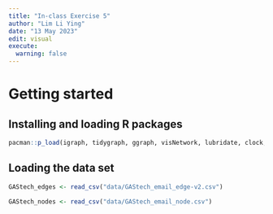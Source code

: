 ```yaml
---
title: "In-class Exercise 5"
author: "Lim Li Ying"
date: "13 May 2023"
edit: visual
execute: 
  warning: false
---
```


# Getting started

## Installing and loading R packages

```r
pacman::p_load(igraph, tidygraph, ggraph, visNetwork, lubridate, clock, tidyverse, graphlayouts, jsonlite)
```

## Loading the data set
```r
GAStech_edges <- read_csv("data/GAStech_email_edge-v2.csv")
```
```r
GAStech_nodes <- read_csv("data/GAStech_email_node.csv")
```
